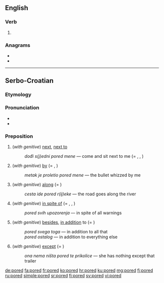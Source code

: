 ==English==

===Verb===
{{head|en|verb form}}

# {{en-past of|pore}}

===Anagrams===
* {{l|en|doper}}
* {{l|en|roped}}

----

==Serbo-Croatian==

===Etymology===
{{prefix|po|red|lang=sh}}

===Pronunciation===
* {{IPA|/pôred/|lang=sh}}
* {{hyphenation|po|red|lang=sh}}

===Preposition===
{{sh-preposition|head=pȍred|r|поред|по̏ред}}

# (''with genitive'') [[next]], [[next to]]
#: ''dođi s(j)edni pored mene'' — come and sit next to me (= {{m|sh|krȁj}}, {{m|sh|pȍkraj}}, {{m|sh|dȍ}})
# (''with genitive'') [[by]] (= {{m|sh|krȁj}}, {{m|sh|pȍkraj}})
#: ''metak je proletio pored mene'' — the bullet whizzed by me
# (''with genitive'') [[along]] (= {{m|sh|dȕž}})
#: ''cesta ide pored r(ij)eke'' — the road goes along the river
# (''with genitive'') [[in spite of]] (= {{m|sh|ȕprkos}}, {{m|sh|pȍkraj}}, {{m|sh|mȉmo}})
#: ''pored svih upozorenja'' — in spite of all warnings
# (''with genitive'') [[besides]], [[in addition]] to (= {{m|sh|pòvrh}})
#: ''pored svega toga'' — in addition to all that
#: ''pored ostalog'' — in addition to everything else
# (''with genitive'') [[except]] (= {{m|sh|osim|ȍsīm}})
#: ''ona nema ništa pored te prikolice'' — she has nothing except that trailer

[[de:pored]]
[[fa:pored]]
[[fr:pored]]
[[ko:pored]]
[[hr:pored]]
[[ku:pored]]
[[mg:pored]]
[[fj:pored]]
[[ru:pored]]
[[simple:pored]]
[[sr:pored]]
[[fi:pored]]
[[sv:pored]]
[[vi:pored]]
